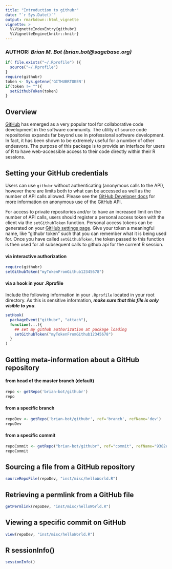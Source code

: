 ```yaml
---
title: "Introduction to githubr"
date: "`r Sys.Date()`"
output: rmarkdown::html_vignette
vignette: >
  %\VignetteIndexEntry{githubr}
  %\VignetteEngine{knitr::knitr}
---
```

### **AUTHOR**: _Brian M. Bot (brian.bot@sagebase.org)_

```r
if( file.exists("~/.Rprofile") ){
  source("~/.Rprofile")
}
require(githubr)
token <- Sys.getenv('GITHUBRTOKEN')
if(token != ""){
  setGithubToken(token)
}
```

## Overview

[GitHub](https://www.github.com) has emerged as a very popular tool for collaborative code development in the software community. The utility of source code repositories expands far beyond use in professional software development. In fact, it has been shown to be extremely useful for a number of other endeavors. The purpose of this package is to provide an interface for users of R to have web-accessible access to their code directly within their R sessions.

## Setting your GitHub credentials

Users can use `githubr` without authenticating (anonymous calls to the API), however there are limits both to what can be accessed as well as the number of API calls allowed. Please see the [GitHub Developer docs](https://developers.github.com) for more information on anonymous use of the GitHub API.

For access to private repositories and/or to have an increased limit on the number of API calls, users should register a personal access token with the client via the `setGithubToken` function. Personal access tokens can be generated on your [GitHub settings page](https://github.com/settings/tokens). Give your token a meaningful name, like "githubr token" such that you can remember what it is being used for. Once you have called `setGithubToken`, the token passed to this function is then used for all subsequent calls to github api for the current R session.

#### via interactive authorization
```r
require(githubr)
setGithubToken("myTokenFromGithub12345678")
```

#### via a hook in your .Rprofile
Include the following information in your `.Rprofile` located in your root directory. As this is sensitive information, _**make sure that this file is only visible to you**_.
```r
setHook(
  packageEvent("githubr", "attach"),
  function(...){
    ## set my github authorization at package loading
    setGithubToken("myTokenFromGithub12345678")
  }
)
```

## Getting meta-information about a GitHub repository

#### from head of the master branch (default)
```r
repo <- getRepo('brian-bot/githubr')
repo
```

#### from a specific branch
```r
repoDev <- getRepo('brian-bot/githubr', ref='branch', refName='dev')
repoDev
```

#### from a specific commit
```r
repoCommit <- getRepo("brian-bot/githubr", ref="commit", refName="9382e7191073c1a5dc554ec8b6658d07d405b89e")
repoCommit
```


## Sourcing a file from a GitHub repository

```r
sourceRepoFile(repoDev, "inst/misc/helloWorld.R")
```

## Retrieving a permlink from a GitHub file

```r
getPermlink(repoDev, "inst/misc/helloWorld.R")
```

## Viewing a specific commit on GitHub

```r
view(repoDev, "inst/misc/helloWorld.R")
```


## R sessionInfo()
```r
sessionInfo()
```
